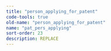 ```yaml
---
title: "person_applying_for_patent"
code-tools: true
old-name: "person_applying_for_patent"
name: "pat_pers_applying"
sort-order: 23
description: REPLACE
---
```

